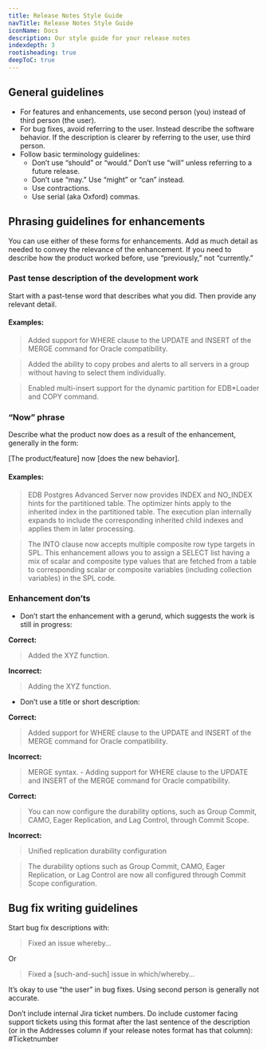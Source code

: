```yaml
---
title: Release Notes Style Guide
navTitle: Release Notes Style Guide
iconName: Docs
description: Our style guide for your release notes
indexdepth: 3
rootisheading: true
deepToC: true
---
```


## General guidelines

* For features and enhancements, use second person (you) instead of third person (the user).
* For bug fixes, avoid referring to the user. Instead describe the software behavior. If the description is clearer by referring to the user, use third person.
* Follow basic terminology guidelines: 
    * Don’t use “should” or “would.” Don’t use “will” unless referring to a future release. 
    * Don’t use “may.” Use “might” or “can” instead.
    * Use contractions.
    * Use serial (aka Oxford) commas.

## Phrasing guidelines for enhancements

You can use either of these forms for enhancements. Add as much detail as needed to convey the relevance of the enhancement. If you need to describe how the product worked before, use “previously,” not “currently.”

### Past tense description of the development work

Start with a past-tense word that describes what you did. Then provide any relevant detail. 

#### Examples:


> Added support for WHERE clause to the UPDATE and INSERT of the MERGE command for Oracle compatibility.

> Added the ability to copy probes and alerts to all servers in a group without having to select them individually.

> Enabled multi-insert support for the dynamic partition for EDB*Loader and COPY command.


### “Now” phrase

Describe what the product now does as a result of the enhancement, generally in the form:

[The product/feature] now [does the new behavior].

#### Examples:

> EDB Postgres Advanced Server now provides INDEX and NO_INDEX hints for the partitioned table. The optimizer hints apply to the inherited index in the partitioned table. The execution plan internally expands to include the corresponding inherited child indexes and applies them in later processing.

> The INTO clause now accepts multiple composite row type targets in SPL. This enhancement allows you to assign a SELECT list having a mix of scalar and composite type values that are fetched from a table to corresponding scalar or composite variables (including collection variables) in the SPL code.


### Enhancement don’ts 

* Don’t start the enhancement with a gerund, which suggests the work is still in progress:


**Correct:** 
> Added the XYZ function.


**Incorrect:** 
> Adding the XYZ function.


* Don’t use a title or short description:


**Correct:** 
> Added support for WHERE clause to the UPDATE and INSERT of the MERGE command for Oracle compatibility.


**Incorrect:** 
> MERGE syntax. - Adding support for WHERE clause to the UPDATE and INSERT of the MERGE command for Oracle compatibility.


**Correct:** 
> You can now configure the durability options, such as Group Commit, CAMO, Eager Replication, and Lag Control, through Commit Scope.


**Incorrect:** 
> Unified replication durability configuration

> The durability options such as Group Commit, CAMO, Eager Replication, or Lag Control are now all configured through Commit Scope configuration.


## Bug fix writing guidelines

Start bug fix descriptions with:

> Fixed an issue whereby…

Or

> Fixed a [such-and-such] issue in which/whereby…

It’s okay to use “the user” in bug fixes. Using second person is generally not accurate. 

Don’t include internal Jira ticket numbers. Do include customer facing support tickets using this format after the last sentence of the description (or in the Addresses column if your release notes format has that column): #Ticketnumber

